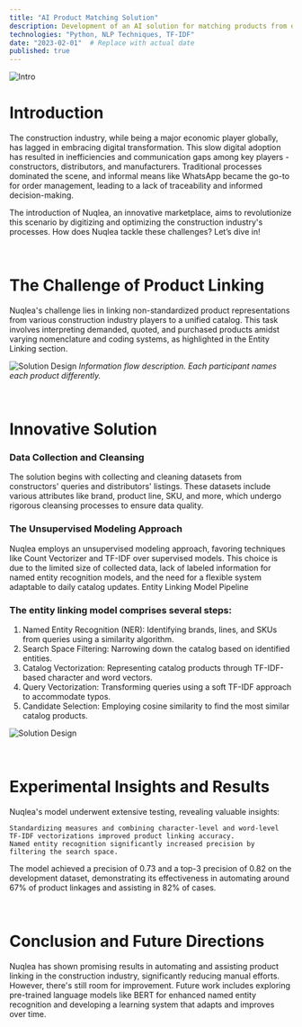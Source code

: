 ```yaml
---
title: "AI Product Matching Solution"
description: Development of an AI solution for matching products from different origins using traditional NLP techniques. This project, executed at Nuqlea, led to an 80% improvement in manual processing time, enabling significant scaling of operations.
technologies: "Python, NLP Techniques, TF-IDF"
date: "2023-02-01"  # Replace with actual date
published: true
---
```


![Intro](/projects/prodmatch-intro.png)
&nbsp;
# Introduction

The construction industry, while being a major economic player globally, has lagged in embracing digital transformation. This slow digital adoption has resulted in inefficiencies and communication gaps among key players - constructors, distributors, and manufacturers. Traditional processes dominated the scene, and informal means like WhatsApp became the go-to for order management, leading to a lack of traceability and informed decision-making.

The introduction of Nuqlea, an innovative marketplace, aims to revolutionize this scenario by digitizing and optimizing the construction industry's processes. How does Nuqlea tackle these challenges? Let’s dive in!

&nbsp;

# The Challenge of Product Linking

Nuqlea's challenge lies in linking non-standardized product representations from various construction industry players to a unified catalog. This task involves interpreting demanded, quoted, and purchased products amidst varying nomenclature and coding systems, as highlighted in the Entity Linking section.

![Solution Design](/projects/prodmatch-2.png)
*Information flow description. Each participant names each product differently.*

&nbsp;

# Innovative Solution

### Data Collection and Cleansing

The solution begins with collecting and cleaning datasets from constructors' queries and distributors' listings. These datasets include various attributes like brand, product line, SKU, and more, which undergo rigorous cleansing processes to ensure data quality.


### The Unsupervised Modeling Approach

Nuqlea employs an unsupervised modeling approach, favoring techniques like Count Vectorizer and TF-IDF over supervised models. This choice is due to the limited size of collected data, lack of labeled information for named entity recognition models, and the need for a flexible system adaptable to daily catalog updates.
Entity Linking Model Pipeline

###  The entity linking model comprises several steps:
1. Named Entity Recognition (NER): Identifying brands, lines, and SKUs from queries using a similarity algorithm.
2. Search Space Filtering: Narrowing down the catalog based on identified entities.
3. Catalog Vectorization: Representing catalog products through TF-IDF-based character and word vectors.
4. Query Vectorization: Transforming queries using a soft TF-IDF approach to accommodate typos.
5. Candidate Selection: Employing cosine similarity to find the most similar catalog products.


![Solution Design](/projects/match-flow.png)

&nbsp;

# Experimental Insights and Results

Nuqlea's model underwent extensive testing, revealing valuable insights:

    Standardizing measures and combining character-level and word-level TF-IDF vectorizations improved product linking accuracy.
    Named entity recognition significantly increased precision by filtering the search space.

The model achieved a precision of 0.73 and a top-3 precision of 0.82 on the development dataset, demonstrating its effectiveness in automating around 67% of product linkages and assisting in 82% of cases.

&nbsp;

# Conclusion and Future Directions

Nuqlea has shown promising results in automating and assisting product linking in the construction industry, significantly reducing manual efforts. However, there's still room for improvement. Future work includes exploring pre-trained language models like BERT for enhanced named entity recognition and developing a learning system that adapts and improves over time.